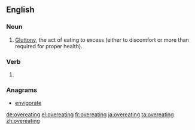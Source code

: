 ==English==

===Noun===
{{en-noun|-}}

# [[gluttony|Gluttony]], the act of eating to excess (either to discomfort or more than required for proper health).

===Verb===
{{head|en|present participle}}

# {{present participle of|overeat|lang=en|nocat=1}}

===Anagrams===
* [[envigorate#English|envigorate]]

[[de:overeating]]
[[el:overeating]]
[[fr:overeating]]
[[ja:overeating]]
[[ta:overeating]]
[[zh:overeating]]